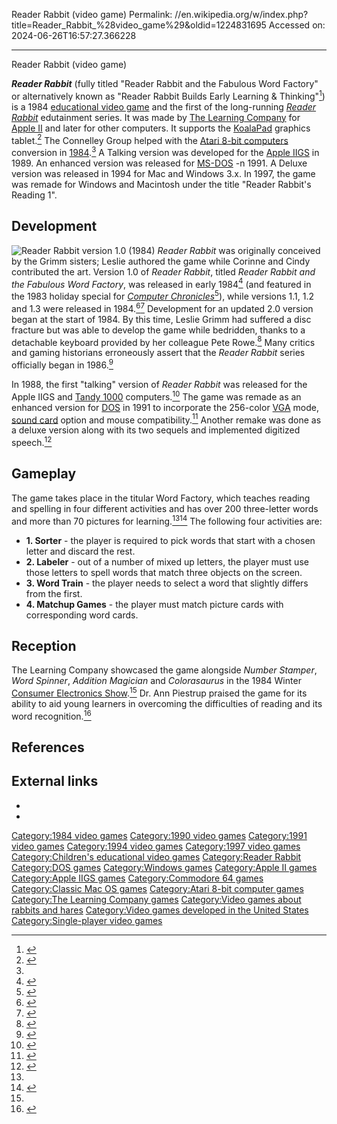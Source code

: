Reader Rabbit (video game)
Permalink: //en.wikipedia.org/w/index.php?title=Reader_Rabbit_%28video_game%29&oldid=1224831695
Accessed on: 2024-06-26T16:57:27.366228



------
Reader Rabbit (video game)
{{Infobox video game
| title = Reader Rabbit
| image = Reader_Rabbit_Cover_art.png
| caption =
| developer = [[The Learning Company]]<br/>The Connelley Group (Atari 8-bit)<ref name="RRAtari">{{cite web |title=Atari Mania - Reader Rabbit |url=http://www.atarimania.com/game-atari-400-800-xl-xe-reader-rabbit_4302.html |access-date=March 5, 2017}}</ref>
| publisher = The Learning Company
| series = ''[[Reader Rabbit]]''
| platform = '''Original'''<br/>[[Apple II]], [[Apple IIGS]], [[Atari 8-bit]], [[Commodore 64]], [[MS-DOS]], [[Classic Mac OS|Macintosh]]<br/>
'''Talking'''<br/>[[Apple IIGS]]<br/>
'''Reader Rabbit 1'''<br/>[[MS-DOS]]<br/>
'''Deluxe'''<br/>[[MS-DOS]], [[Windows 3.x]], [[Mac (computer)|Mac]]<br/>
'''Reader Rabbit's Reading 1'''<br/>[[Microsoft Windows|Windows]], [[Classic Mac OS]]
| released = 1984 (Original)<br/>1989 (Talking)<br/>1991 (Reader Rabbit 1)<br/>1994 (Deluxe)<br/>1997 (Reading 1)
| genre = [[Educational video game|Educational]]
| modes = [[Single-player]]
}}

'''''Reader Rabbit''''' (fully titled "Reader Rabbit and the Fabulous Word Factory" or alternatively known as "Reader Rabbit Builds Early Learning & Thinking"<ref name="RRWF-Allgame">{{cite web|url=http://www.allgame.com/game.php?id=16000 |title=''Reader Rabbit'' - Review - allgame |author=Brett Alan Weiss |publisher=[[Allgame]] |access-date= March 5, 2017 |url-status=dead |archive-url=https://web.archive.org/web/20141115010301/http://www.allgame.com/game.php?id=34825 |archive-date=November 15, 2014}}</ref>) is a 1984 [[educational video game]] and the first of the long-running ''[[Reader Rabbit]]'' edutainment series. It was made by [[The Learning Company]] for [[Apple II]] and later for other computers. It supports the [[KoalaPad]] graphics tablet.<ref>{{cite book|date=1984 |title="Reader Rabbit and the Fabulous Word Factory" Manual |url=https://archive.org/stream/A2_Reader_Rabbit_manual/Reader%20Rabbit%20manual#page/n13 |publisher=[[The Learning Company]] |page=11 |access-date=March 5, 2017}}</ref> The Connelley Group helped with the [[Atari 8-bit computers]] conversion in [[1984 in video gaming|1984]].<ref name="RRAtari"/> A Talking version was developed for the [[Apple IIGS]] in 1989. An enhanced version was released for [[MS-DOS]] -n 1991. A Deluxe version was released in 1994 for Mac and Windows 3.x. In 1997, the game was remade for Windows and Macintosh under the title "Reader Rabbit's Reading 1".

==Development==
[[File:Reader Rabbit version 1.1.png|left|thumb|Reader Rabbit version 1.0 (1984)]]
''Reader Rabbit'' was originally conceived by the Grimm sisters; Leslie authored the game while Corinne and Cindy contributed the art. Version 1.0 of ''Reader Rabbit'', titled ''Reader Rabbit and the Fabulous Word Factory'', was released in early 1984<ref>{{Citation|last=Leslie Grimm|title=Reader Rabbit 1.1|date=1984-01-01|url=https://archive.org/details/ReaderRabbit11Ivyrea|publisher=The Learning Company|access-date=2017-02-06}}</ref> (and featured in the 1983 holiday special for ''[[Computer Chronicles]]''<ref>{{Cite news|url=http://www.slate.com/blogs/future_tense/2014/11/28/tech_nostalgia_1983_episode_of_the_computer_chronicles_offers_black_friday.html|title=Tech Time Capsule|last=Bradley|first=Laura|date=2014-11-28|newspaper=Slate|access-date=2017-02-06|language=en-US|issn=1091-2339}}</ref>), while versions 1.1, 1.2 and 1.3 were released in 1984.<ref>{{Cite magazine|url=https://books.google.com/books?id=gi4EAAAAMBAJ&pg=PA40|magazine=InfoWorld|last1=Mace|first=Scott|last2=Caruso|first2=Denise|date=February 13, 1984|publisher=InfoWorld Media Group, Inc.|language=en|title=TLC shows off additions to firm's educational line|page=40}}</ref><ref>{{Citation|title=Reader Rabbit 1.3 (4am crack)|date=2015-07-14|url=https://archive.org/details/ReaderRabbit134amCrack|access-date=2017-02-06}}</ref> Development for an updated 2.0 version began at the start of 1984. By this time, Leslie Grimm had suffered a disc fracture but was able to develop the game while bedridden, thanks to a detachable keyboard provided by her colleague Pete Rowe.<ref>{{cite magazine|date=January 1984|title=Softalk, Volume 4|url=https://archive.org/stream/softalkv4n05jan1984#page/64|magazine=[[Softalk]]|page=65|access-date=February 2, 2017}}</ref> Many critics and gaming historians erroneously assert that the ''Reader Rabbit'' series officially began in 1986.<ref>{{Cite news|url=https://www.pcmag.com/slideshow/story/293124/10-educational-pc-games-of-the-1980s/2|title=10 Educational PC Games of the 1980s|newspaper=PCMAG|access-date=2017-02-15|language=en|archive-date=2017-02-07|archive-url=https://web.archive.org/web/20170207113328/http://www.pcmag.com/slideshow/story/293124/10-educational-pc-games-of-the-1980s/2|url-status=dead}}</ref>

In 1988, the first "talking" version of ''Reader Rabbit'' was released for the Apple IIGS and [[Tandy 1000]] computers.<ref>{{Cite journal|date=1988-01-10|title=Educational software now receiving higher marks|url=https://www.highbeam.com/doc/1P2-3864462.html|archive-url=https://web.archive.org/web/20170207112711/https://www.highbeam.com/doc/1P2-3864462.html|url-status=dead|archive-date=2017-02-07}}</ref> The game was remade as an enhanced version for [[DOS]] in 1991 to incorporate the 256-color [[Video Graphics Array|VGA]] mode, [[sound card]] option and mouse compatibility.<ref>{{Cite news|url=https://books.google.com/books?id=fb-NRK57wIAC&pg=PT474|title=Reader Rabbit Redux|newspaper=PCMAG|date=31 December 1991|access-date=2018-01-31|language=en}}</ref> Another remake was done as a deluxe version along with its two sequels and implemented digitized speech.<ref>{{cite web | title=Reader Rabbit 1 Features | url=http://store.softkey.com/product/readerrabbit1/features.html | publisher=The Learning Company | access-date=February 1, 2018 | url-status=bot: unknown | archive-url=https://web.archive.org/web/19970225011505/http://store.softkey.com/product/readerrabbit1/features.html | archive-date=February 25, 1997}}</ref>

==Gameplay==
The game takes place in the titular Word Factory, which teaches reading and spelling in four different activities and has over 200 three-letter words and more than 70 pictures for learning.<ref name="RRWF-Allgame"/><ref name="RR-CES">{{cite magazine|last=Staples |first=Betsy |title=Getting educated at CES; educational software crowds the show floor |url=https://www.atarimagazines.com/creative/v10n4/154_Getting_educated_at_CES_.php |magazine=[[Creative Computing (magazine)|Creative Computing]] |volume=10 |issue=4 |publisher=[[Ziff Davis]] |date=April 1984 |page=154}}</ref> The following four activities are:

*'''1. Sorter''' - the player is required to pick words that start with a chosen letter and discard the rest.
*'''2. Labeler''' - out of a number of mixed up letters, the player must use those letters to spell words that match three objects on the screen.
*'''3. Word Train''' - the player needs to select a word that slightly differs from the first.
*'''4. Matchup Games''' - the player must match picture cards with corresponding word cards.

==Reception==
{{Video game reviews
<!-- Reviewers -->
<!-- Awards -->
 | award1Pub = [[Newsweek]] 
 | award1 = Editors' Choice Award, 1995 <small>'''(Deluxe)'''</small><ref name="RR1Awards">{{cite web | title=Reader Rabbit 1 Awards | url=http://store.softkey.com/product/readerrabbit1/awards.html | publisher=The Learning Company | access-date=February 1, 2018 | url-status=bot: unknown | archive-url=https://web.archive.org/web/19970225011535/http://store.softkey.com/product/readerrabbit1/awards.html | archive-date=February 25, 1997}}</ref>
 | award2Pub = Gold Medal
 | award2 = National Association of Parenting Publications, 1994 <small>'''(Deluxe)'''</small><ref name="RR1Awards"/>
 | award3Pub = Reseller Management
 | award3 = "Best to Sell" Software Product - Education, 1992 <small>'''(Reader Rabbit 1)'''</small><ref name="RR1Awards"/>
 | award4Pub = Program of the Decade
 | award4 = Language Arts, Technology & Learning, 1991 <small>'''(Reader Rabbit 1)'''</small><ref name="RR1Awards"/>
 | award5Pub = [[Parents' Choice Foundation|Parents' Choice]]
 | award5 = Best Software of the Year, 1987 <small>'''(Original)'''</small><ref name="RR1Awards"/>
 | award6Pub = [[Family Computing]]
 | award6 = Critics' Choice Award, 1985 <small>'''(Original)'''</small><ref name="RR1Awards"/>
}}

The Learning Company showcased the game alongside ''Number Stamper'', ''Word Spinner'', ''Addition Magician'' and ''Colorasaurus'' in the 1984 Winter [[Consumer Electronics Show]].<ref name="RR-CES"/> Dr. Ann Piestrup praised the game for its ability to aid young learners in overcoming the difficulties of reading and its word recognition.<ref>{{cite magazine|last1=Mace |last2=Caruso |first1=Scott |first2=Denise |title=TLC shows off additions to firm's educational line |url=https://books.google.com/books?id=gi4EAAAAMBAJ&pg=PA40 |magazine=[[InfoWorld]] |issue=13 |publisher=[[International Data Group|IDG]] |date=February 13, 1984 |page=40}}</ref>

==References==
{{reflist}}

==External links==
* {{moby game|id=/reader-rabbit}}
* {{moby game|id=/reader-rabbits-reading-1|name=''Reader Rabbit's Reading 1''}}

{{Reader Rabbit}}

[[Category:1984 video games]]
[[Category:1990 video games]]
[[Category:1991 video games]]
[[Category:1994 video games]]
[[Category:1997 video games]]
[[Category:Children's educational video games]]
[[Category:Reader Rabbit]]
[[Category:DOS games]]
[[Category:Windows games]]
[[Category:Apple II games]]
[[Category:Apple IIGS games]]
[[Category:Commodore 64 games]]
[[Category:Classic Mac OS games]]
[[Category:Atari 8-bit computer games]]
[[Category:The Learning Company games]]
[[Category:Video games about rabbits and hares]]
[[Category:Video games developed in the United States]]
[[Category:Single-player video games]]